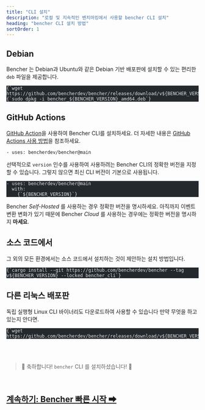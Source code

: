 ```yaml
---
title: "CLI 설치"
description: "로컬 및 지속적인 벤치마킹에서 사용할 bencher CLI 설치"
heading: "bencher CLI 설치 방법"
sortOrder: 1
---
```



## Debian

Bencher 는 Debian과 Ubuntu와 같은 Debian 기반 배포판에 설치할 수 있는 편리한 `deb` 파일을 제공합니다.

<pre class="astro-code github-dark" style="background-color: rgb(36, 41, 46); overflow-x: auto;" tabindex="0" data-darkreader-inline-bgcolor=""><code><span class="line"><span style="color: rgb(225, 228, 232);" data-darkreader-inline-color="">{`wget https://github.com/bencherdev/bencher/releases/download/v${BENCHER_VERSION}/bencher_${BENCHER_VERSION}_amd64.deb`}</span></span>
<span class="line"><span style="color: rgb(225, 228, 232);" data-darkreader-inline-color="">{`sudo dpkg -i bencher_${BENCHER_VERSION}_amd64.deb`}</span></span></code></pre>

## GitHub Actions

[GitHub Action](https://github.com/marketplace/actions/bencher-cli)을 사용하여 Bencher CLI를 설치하세요.
더 자세한 내용은 [GitHub Actions 사용 방법](/docs/how-to/github-actions/)을 참조하세요.

```
- uses: bencherdev/bencher@main
```

선택적으로 `version` 인수를 사용하여 사용하려는 Bencher CLI의 정확한 버전을 지정할 수 있습니다.
그렇지 않으면 최신 CLI 버전이 기본으로 사용됩니다.

<pre class="astro-code github-dark" style="background-color: rgb(36, 41, 46); overflow-x: auto;" tabindex="0" data-darkreader-inline-bgcolor=""><code><span class="line"><span style="color: rgb(225, 228, 232);" data-darkreader-inline-color="">- uses: bencherdev/bencher@main</span></span>
<span class="line"><span style="color: rgb(225, 228, 232);" data-darkreader-inline-color="">  with:</span></span>
<span class="line"><span style="color: rgb(225, 228, 232);" data-darkreader-inline-color="">    {`${BENCHER_VERSION}`}</span></span></code></pre>

Bencher *Self-Hosted* 를 사용하는 경우 정확한 버전을 명시하세요.
아직까지 이벤트 변환 변화가 있기 때문에 Bencher *Cloud* 를 사용하는 경우에는 정확한 버전을 명시하지 __마세요__.

## 소스 코드에서

그 외의 모든 환경에서는 소스 코드에서 설치하는 것이 제안하는 설치 방법입니다.

<pre class="astro-code github-dark" style="background-color: rgb(36, 41, 46); overflow-x: auto;" tabindex="0" data-darkreader-inline-bgcolor=""><code><span class="line"><span style="color: rgb(225, 228, 232);" data-darkreader-inline-color="">{`cargo install --git https://github.com/bencherdev/bencher --tag v${BENCHER_VERSION} --locked bencher_cli`}</span></span></code></pre>

## 다른 리눅스 배포판

독립 실행형 Linux CLI 바이너리도 다운로드하여 사용할 수 있습니다
만약 무엇을 하고 있는지 안다면.

<pre class="astro-code github-dark" style="background-color: rgb(36, 41, 46); overflow-x: auto;" tabindex="0" data-darkreader-inline-bgcolor=""><code><span class="line"><span style="color: rgb(225, 228, 232);" data-darkreader-inline-color="">{`wget https://github.com/bencherdev/bencher/releases/download/v${BENCHER_VERSION}/bencher`}</span></span></code></pre>

<br/>
<br/>

> 🐰 축하합니다! <code>bencher</code> CLI 를 설치하셨습니다! 🎉

<br/>

<h2><a href="/docs/tutorial/quick-start/">계속하기: Bencher 빠른 시작 ➡</a></h2>